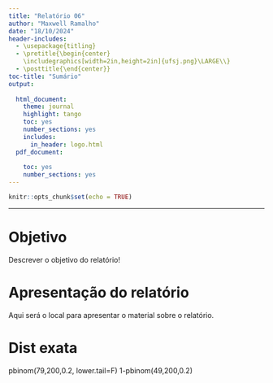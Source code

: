 ```yaml
---
title: "Relatório 06"
author: "Maxwell Ramalho"
date: "18/10/2024"
header-includes:
  - \usepackage{titling}
  - \pretitle{\begin{center}
    \includegraphics[width=2in,height=2in]{ufsj.png}\LARGE\\}
  - \posttitle{\end{center}}
toc-title: "Sumário"
output:
  
  html_document:
    theme: journal
    highlight: tango
    toc: yes
    number_sections: yes
    includes:
      in_header: logo.html
  pdf_document:
    
    toc: yes
    number_sections: yes
---
```


```r
knitr::opts_chunk$set(echo = TRUE)
```
--- 

# Objetivo

Descrever o objetivo do relatório!

# Apresentação do relatório

Aqui será o local para apresentar o material sobre o relatório.

# Dist exata

pbinom(79,200,0.2, lower.tail=F)
1-pbinom(49,200,0.2)
